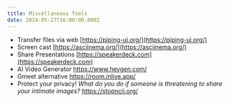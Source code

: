 ```yaml
---
title: Miscellaneous Tools
date: 2024-05-27T16:00:00.000Z
---
```


* Transfer files via web [https://piping-ui.org/](https://piping-ui.org/)
* Screen cast [https://asciinema.org/](https://asciinema.org/)
* Share Presentations [https://speakerdeck.com](https://speakerdeck.com)
* AI Video Generator https://www.heygen.com/
* Gmeet alternative https://room.inlive.app/
* Protect your privacy! _What do you do if someone is threatening to share your intimate images?_ https://stopncii.org/
